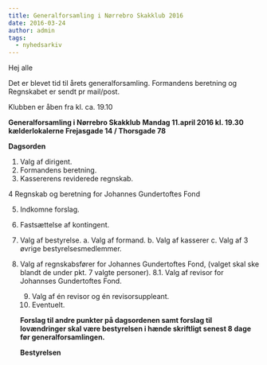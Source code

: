 ```yaml
---
title: Generalforsamling i Nørrebro Skakklub 2016
date: 2016-03-24
author: admin
tags:
  - nyhedsarkiv
---
```


Hej alle

Det er blevet tid til årets generalforsamling. Formandens beretning og Regnskabet er sendt pr mail/post.

Klubben er åben fra kl. ca. 19.10

**Generalforsamling i Nørrebro Skakklub** **Mandag 11.april 2016 kl. 19.30** **kælderlokalerne Frejasgade 14 / Thorsgade 78**

**Dagsorden** 

1. Valg af dirigent.
2. Formandens beretning.
3. Kassererens reviderede regnskab.

4 Regnskab og beretning for Johannes Gundertoftes Fond

5. Indkomne forslag.
6. Fastsættelse af kontingent.
7. Valg af bestyrelse. a. Valg af formand. b. Valg af kasserer c. Valg af 3 øvrige bestyrelsesmedlemmer.
8. Valg af regnskabsfører for Johannes Gundertoftes Fond, (valget skal ske blandt de under pkt. 7 valgte personer). 8.1. Valg af revisor for Johannses Gundertoftes Fond.
    
    9. Valg af én revisor og én revisorsuppleant.
    10. Eventuelt.
    
    **Forslag til andre punkter på dagsordenen samt forslag til lovændringer skal være bestyrelsen i hænde skriftligt senest 8 dage før generalforsamlingen.**
    
    **Bestyrelsen**
